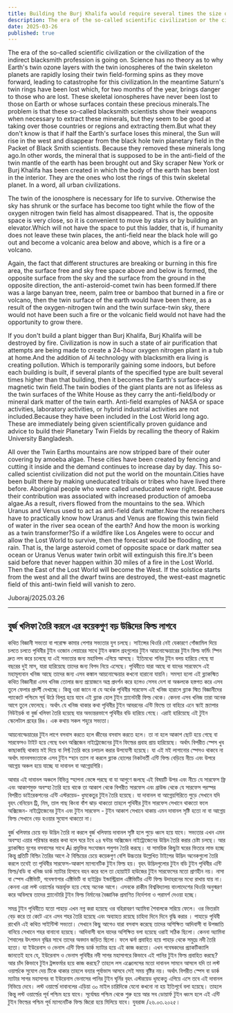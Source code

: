 ```yaml
---
title: Building the Burj Khalifa would require several times the size of the plants fields
description: The era of the so-called scientific civilization or the civilization of the indirect blacksmith profession is going on. Science has no theory as to why Earth's twin ozone layers with the twin ionospheres of the twin skeleton planets are rapidly losing their twin field-forming spins as they move forward, leading to catastrophe for this civilization.
date: 2025-03-26
published: true
---
```


The era of the so-called scientific civilization or the civilization of the indirect blacksmith profession is going on. Science has no theory as to why Earth's twin ozone layers with the twin ionospheres of the twin skeleton planets are rapidly losing their twin field-forming spins as they move forward, leading to catastrophe for this civilization.In the meantime Saturn's twin rings have been lost which, for two months of the year, brings danger to those who are lost. These skeletal ionospheres have never been lost to those on Earth or whose surfaces contain these precious minerals.The problem is that these so-called blacksmith scientists show their weapons when necessary to extract these minerals, but they seem to be good at taking over those countries or regions and extracting them.But what they don't know is that if half the Earth's surface loses this mineral, the Sun will rise in the west and disappear from the black hole twin planetary field in the Packet of Black Smith scientists. Because they removed these minerals long ago.In other words, the mineral that is supposed to be in the anti-field of the twin mantle of the earth has been brought out and Sky scraper New York or Burj Khalifa has been created in which the body of the earth has been lost in the interior. They are the ones who lost the rings of this twin skeletal planet. In a word, all urban civilizations.

The twin of the ionosphere is necessary for life to survive. Otherwise the sky has shrunk or the surface has become too tight while the flow of the oxygen nitrogen twin field has almost disappeared. That is, the opposite space is very close, so it is convenient to move by stairs or by building an elevator.Which will not have the space to put this ladder, that is, if humanity does not leave these twin places, the anti-field near the black hole will go out and become a volcanic area below and above, which is a fire or a volcano.

Again, the fact that different structures are breaking or burning in this fire area, the surface free and sky free space above and below is formed, the opposite surface from the sky and the surface from the ground in the opposite direction, the anti-asteroid-comet twin has been formed.If there was a large banyan tree, neem, palm tree or bamboo that burned in a fire or volcano, then the twin surface of the earth would have been there, as a result of the oxygen-nitrogen twin and the twin surface-twin sky, there would not have been such a fire or the volcanic field would not have had the opportunity to grow there.

If you don't build a plant bigger than Burj Khalifa, Burj Khalifa will be destroyed by fire. Civilization is now in such a state of air purification that attempts are being made to create a 24-hour oxygen nitrogen plant in a tub at home.And the addition of Ai technology with blacksmith era living is creating pollution. Which is temporarily gaining some indoors, but before each building is built, if several plants of the specified type are built several times higher than that building, then it becomes the Earth's surface-sky magnetic twin field.The twin bodies of the giant plants are not as lifeless as the twin surfaces of the White House as they carry the anti-field/body or mineral dark matter of the twin earth.
Anti-field examples of NASA or space activities, laboratory activities, or hybrid industrial activities are not included.Because they have been included in the Lost World long ago.
These are immediately being given scientifically proven guidance and advice to build their Planetary Twin Fields by recalling the theory of Rakim University Bangladesh.

All over the Twin Earths mountains are now stripped bare of their outer covering by amoeba algae. These cities have been created by fencing and cutting it inside and the demand continues to increase day by day. This so-called scientist civilization did not put the world on the mountain.Cities have been built there by making uneducated tribals or tribes who have lived there before. Aboriginal people
who were called uneducated were right. Because their contribution was associated with increased production of amoeba algae.As a result, rivers flowed from the mountains to the sea. Which Uranus and Venus used to act as anti-field dark matter.Now the researchers have to practically know how Uranus and Venus are flowing this twin field of water in the river sea ocean of the earth? And how the moon is working as a twin transformer?So if a wildfire like Los Angeles were to occur and allow the Lost World to survive, then the forecast would be flooding, not rain. That is, the large asteroid comet of opposite space or dark matter sea ocean or Uranus Venus water twin orbit will extinguish this fire.It's been said before that never happen within 30 miles of a fire in the Lost World. Then the East of the Lost World will become the West. If the solstice starts from the west and all the dwarf twins are destroyed, the west-east magnetic field of this anti-twin field will vanish to zero.

Juboraj/2025.03.26

---

## বুর্জ খলিফা তৈরি করলে এর কয়েকগুণ বড় উদ্ভিদের ফিল্ড লাগবে

কথিত বিজ্ঞানী সভ‍্যতা বা পরোক্ষ কামার পেশার সভ‍্যতার যুগ চলছে। সাইন্সের থিওরি নেই যেকারণে  গোঁজামিল দিয়ে চলতে চলতে পৃথিবীর টুইন ওজোন লেয়ারের সাথে টুইন কঙ্কাল গ্রহগুলোর টুইন আয়নোস্ফেয়ারের টুইন ফিল্ড ফর্মিং স্পিন দ্রুত লস করে চলেছে যা এই সভ‍্যতার জন‍্য মহাবিপদ এগিয়ে আসছে। ইতিমধ‍্যে শনির টুইন বলয় হারিয়ে গেছে যা বছরের দুই মাস, যারা হারিয়েছে তাদের জন‍্য বিপদ নিয়ে এসেছে। পৃথিবীতে যারা আছে বা  যাদের সারফেসে এই মহামূল‍্যবান খনিজ আছে তাদের জন‍্য এসব কঙ্কাল আয়নোস্ফেয়ার কখনো হারানো যায়নি। সমস‍্যা হলো এই ব্ল‍্যাকস্মিত কথিত বিজ্ঞানীরা এসব খনিজ তোলার জন‍্য প্রয়োজনে অস্ত্র প্রদর্শন করে হলেও সেসব দেশ বা অঞ্চলকে হস্তগত করে এসব তুলে ফেলার প্রদর্শী দেখাচ্ছে। কিন্তু ওরা জানে না যে অর্ধেক পৃথিবীর সারফেস এই খনিজ হারালে ব্ল‍্যাক স্মিত বিজ্ঞানীদের প‍্যাকেটে পশ্চিমে সূর্য উঠে বিলুপ্ত হয়ে যাবে এই ব্ল‍্যাক হোল টুইন  প্ল‍্যানেটারী ফিল্ড থেকে। কেননা এসব খনিজ তারা অনেক আগে তুলে ফেলেছে। অর্থাৎ যে খনিজ থাকার কথা পৃথিবীর টুইন আবরনের এন্টি ফিল্ডে তা বাহিরে এনে স্কাই স্ক্র‍্যাপার নিউইয়র্ক বা বুর্জ খলিফা তৈরি হয়েছে যার অভ‍্যন্তরভাগে পৃথিবীর বডি হারিয়ে গেছে। এরাই হারিয়েছে এই টুইন স্কেলেটাল গ্রহের রিঙ। এক কথায় সকল শহুরে সভ‍্যতা।

আয়নোস্ফেয়ারের টুইন লাগে বসবাস করতে হলে জীবের বসবাস করতে হলে। তা না হলে আকাশ ছোট হয়ে গেছে বা সারফেসও টাইট হয়ে গেছে যখন অক্সিজেন নাইট্রোজেনের টুইন ফিল্ডের প্রবাহ প্রায় হারিয়েছে। অর্থাৎ বিপরীত স্পেস খুব কাছাকাছি থাকায় মই দিয়ে বা লিফ্ট তৈরি করে চলাচল করার উপযোগী হয়েছে। যা এই মই লাগানোর স্পেসও থাকবে না অর্থাৎ মানবসভ‍্যতাকে  এসব টুইন স্হান ত‍্যাগ না করলে ব্ল‍্যাক হোলের নিকটবর্তী এন্টি ফিল্ড বেড়িয়ে নীচে এবং উপরে আগ্নেয় অঞ্চল হয়ে যাচ্ছে যা দাবানল বা আগ্নেয়গিরি।

আবার এই দাবানল অঞ্চলে বিভিন্ন স্হাপনা ভেঙ্গে পরছে বা যা আগুণে জলছে এই বিষয়টি উপর এবং নীচে যে সারফেস ফ্রি এবং  আকাশমুক্ত অবস্হা তৈরি হয়ে থাকে তা আকাশ থেকে বিপরীত সারফেস এবং গ্রাউন্ড থেকে যে সারফেস পরস্পর বিপরীত ডাইরেকশনের এন্টি এস্টরয়েড- ধুমকেতুর টুইন তৈরি হয়েছে। যা দাবানল বা আগ্নেয়গিরিতে পুড়ে সেখানে যদি বৃহৎ বেনিয়েন ট্রি, নিম, তাল গাছ কিংবা বাঁশ ঝাড় থাকতো তাহলে পৃথিবীর টুইন সারফেস সেখানে থাকতো ফলে অক্সিজেন- নাইট্রোজেনের টুইন এবং টুইন  সারফেস - টুইন আকাশ সেখানে থাকায় এমন দাবানল সৃষ্টি হতো না বা আগ্নেয় ফিল্ড সেখানে বেড় হওয়ার সুযোগ থাকতো না।

বু্র্জ খলিফার চেয়ে বড় উদ্ভিদ তৈরি না করলে বুর্জ খলিফায় দাবানল সৃষ্টি হলে পুড়ে ধ্বংস হয়ে যাবে। সভ‍্যতার এখন এমন অবস্হা এয়ার পরিস্কার করার কথা বলে ঘরে টবে ২৪ ঘন্টার অক্সিজেন নাইট্রোজেনের উদ্ভিদ তৈরি করার চেষ্টা চলছে। আর ব্ল‍্যাকস্মিত যুগের বসবাসের সাথে Ai প্রযুক্তির সংযোজন পলুশন তৈরি করছে। যা সাময়িক কিছুটা ঘরের ভিতরে লাভ হচ্ছে কিন্তু প্রতিটি বিল্ডিং তৈরির আগে ঐ বিল্ডিয়ের চেয়ে কয়েকগুণ বেশি উচ্চতার উল্লেখিত টাইপের উদ্ভিদ অনেকগুলো  তৈরি করলে তবেই তা পৃথিবীর সারফেস-আকাশ ম‍্যাগনেটিক টুইন ফিল্ড হয়। বৃহৎ উদ্ভিদগুলোর টুইন বডি টুইন পৃথিবীর এন্টি ফিল্ড/বডি বা খনিজ ডার্ক ম‍্যাটার হিসাবে বহন করে বলে তা হোয়াইট হাউজের টুইন সারফেসের মতো প্রাণহীন নয়।
নাসা বা স্পেস এক্টিভিটি, গবেষণাগার এক্টিভিটি বা হাইব্রিড ইন্ডাস্ট্রিয়াল এক্টিভিটির এন্টি ফিল্ড উদাহরনের মধ‍্যে রাখায় যায় না। কেননা এরা লস্ট ওয়ার্ল্ডের অন্তর্ভূক্ত হয়ে গেছে অনেক আগে।
এসবকে রাকীম বিশ্ববিদ্যালয় বাংলাদেশের থিওরি অনুস্মরণ করে অবিলম্বে তাদের প্ল‍্যানেটারি টুইন ফিল্ড নির্মানের বৈজ্ঞানিক প্রমাণিত নির্দেশনা ও পরামর্শ দেওয়া হচ্ছে। 

সমগ্র টুইন পৃথিবীতে যতো পাহাড় এখন নগ্ন করা হয়েছে ওর বহিরাবরণ অ‍্যামিবা শৈবালকে সরিয়ে ফেলে। ওর ভিতরটা বেড় করে তা কেটে এনে এসব শহর তৈরি হয়েছে এবং অব‍্যাহত রয়েছে  চাহিদা দিনে দিনে বৃদ্ধি করার । পাহাড়ে পৃথিবী রাখেনি এই কথিত  সাইন্টিস্ট সভ‍্যতা।
সেখানে কিছু আগেও যারা বসবাস করেছে তাদের অশিক্ষিত আদিবাসী বা উপজাতি বানিয়ে সেখানে শহর বানানো হয়েছে। আদিবাসী বলে যাদের অশিক্ষিত বলা হয়েছে ওরাই সঠিক ছিলো। কেননা অ‍্যামিবা শৈবালের উৎপাদন বৃদ্ধির সাথে তাদের অবদান জড়িত ছিলো। ফলে ঝর্না প্রবাহিত হয়ে পাহাড় থেকে সমুদ্রে নদী তৈরি হতো। যা ইউরেনাস ও ভেনাস এন্টি ফিল্ড ডার্ক ম‍্যাটার হয়ে এই কাজ করতো। এখন গবেষকদের প্র‍্যাকটিক‍্যালি জানতেই হবে যে, ইউরেনাস ও ভেনাস পৃথিবীর নদী সাগর  মহাসাগরে কিভাবে এই পানির টুইন ফিল্ড প্রবাহিত করছে? আর চাঁদ  কিভাবে টুইন ট্রন্সফর্মার হয়ে কাজ করছে?
তাহলে লস এঞ্জেলেসের মতো দাবানল সামনে  আসলে যদি তা লস্ট ওয়ার্ল্ডকে সুযোগ দেয় টিকে থাকার তাহলে বন‍্যার পূর্বাভাস আসবে সেই সময় বৃষ্টির নয়। অর্থাৎ বিপরীত স্পেস বা ডার্ক ম‍্যাটার সাগর মহাসাগর বা ইউরেনাস ভেনাসের পানির টুইন ঘূর্নির বৃহৎ এস্টরয়েড ধূমকেতু এগিয়ে এসে তবে এই দাবানল নিভিয়ে দেবে।
লস্ট ওয়ার্ল্ডে দাবানলের এড়িয়া ৩০ মাইল চারিদিকে যেনো কখনো না হয় ইতিপূর্বে বলা হয়েছে। তাহলে কিন্তু লস্ট ওয়ার্ল্ডের পূর্ব  পশ্চিম হয়ে যাবে। সূর্যোদ্বয় পশ্চিম  থেকে শুরু হয়ে আর সব ডোয়ার্ফ টুইন ধ্বংস হলে এই এন্টি টুইন ফিল্ডের পশ্চিম পূর্ব ম‍্যাগনেটিক ফিল্ড জিরো হয়ে মিলিয়ে যাবে। 
যুবরাজ /২৬.০৩.২০২৫।

